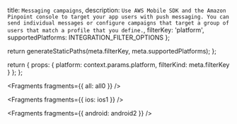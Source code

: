   title: `Messaging campaigns`,
  description: `Use AWS Mobile SDK and the Amazon Pinpoint console to target your app users with push messaging. You can send individual messages or configure campaigns that target a group of users that match a profile that you define.`,
  filterKey: 'platform',
  supportedPlatforms: INTEGRATION_FILTER_OPTIONS
};



  return generateStaticPaths(meta.filterKey, meta.supportedPlatforms);
};

  return {
    props: {
      platform: context.params.platform,
      filterKind: meta.filterKey
    }
  };
};


<Fragments fragments={{ all: all0 }} />


<Fragments fragments={{ ios: ios1 }} />


<Fragments fragments={{ android: android2 }} />
